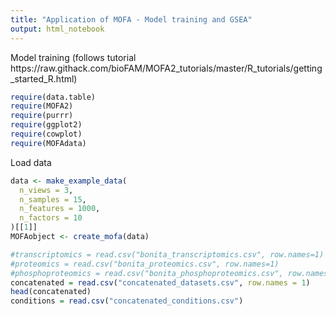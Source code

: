 ```yaml
---
title: "Application of MOFA - Model training and GSEA"
output: html_notebook
---
```


Model training (follows tutorial https://raw.githack.com/bioFAM/MOFA2_tutorials/master/R_tutorials/getting_started_R.html)

```r
require(data.table)
require(MOFA2)
require(purrr)
require(ggplot2)
require(cowplot)
require(MOFAdata)
```
Load data

```r
data <- make_example_data(
  n_views = 3, 
  n_samples = 15, 
  n_features = 1000, 
  n_factors = 10
)[[1]]
MOFAobject <- create_mofa(data)
```

```r
#transcriptomics = read.csv("bonita_transcriptomics.csv", row.names=1)
#proteomics = read.csv("bonita_proteomics.csv", row.names=1)
#phosphoproteomics = read.csv("bonita_phosphoproteomics.csv", row.names=1)
concatenated = read.csv("concatenated_datasets.csv", row.names = 1)
head(concatenated)
conditions = read.csv("concatenated_conditions.csv")
```

